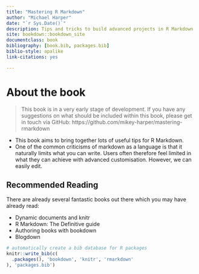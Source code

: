 ```yaml
--- 
title: "Mastering R Markdown"
author: "Michael Harper"
date: "`r Sys.Date()`"
description: Tips and tricks to build advanced projects in R Markdown
site: bookdown::bookdown_site
documentclass: book
bibliography: [book.bib, packages.bib]
biblio-style: apalike
link-citations: yes

---
```


# About the book

> This book is in a very early stage of development. If you have any suggestions on what should be included within this book, please get in touch via GitHub: https://github.com/mikey-harper/mastering-rmarkdown

- This book aims to bring together lots of useful tips for R Markdown.
- One of the common criticisms of markdown as a language is that it naturally limits what you can write. Users often therefore feel limited in what they can achieve with advanced customisation. However, we can easily edit.

## Recommended Reading

There are already several fantastic books out there which you may have already read:

- Dynamic documents and knitr
- R Markdown: The Definitive guide
- Authoring books with bookdown
- Blogdown

```r
# automatically create a bib database for R packages
knitr::write_bib(c(
  .packages(), 'bookdown', 'knitr', 'rmarkdown'
), 'packages.bib')
```
